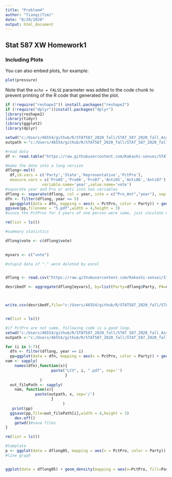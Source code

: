 ```yaml
---
title: "Problem4"
author: "Tianqi(Tim)"
date: "8/29/2020"
output: html_document
---
```



## Stat 587 XW Homework1


### Including Plots

You can also embed plots, for example:

```r
plot(pressure)
```

Note that the `echo = FALSE` parameter was added to the code chunk to prevent printing of the R code that generated the plot.

```r
if (!require("reshape2")) install.packages("reshape2")
if (!require("dplyr"))install.packages("dplyr")
library(reshape2)
library(tidyr)
library(ggplot2)
library(dplyr)

setwd("c:/Users/46554/github/R/STAT587_2020_fall/STAT_587_2020_fall_Assignment_1/")
outpath <-"c:/Users/46554/github/R/STAT587_2020_fall/STAT_587_2020_fall_Assignment_1/"

#read data
df <- read.table("https://raw.githubusercontent.com/Kakashi-sensei/STAT_587_2020_fall_Assignment_1/master/votes.txt", header=TRUE)

#make the date into a long version
dflong<-melt(
  df,id.vars = c('Party','State','Representative','PctPro'),
  measure.vars = c('Pro05','Pro06','Pro07','Anti05','Anti06','Anti07'),
                variable.name='year',value.name='vote')
#separate year and Pro or anti into two variables
dflong <- separate(dflong, col = year, into = c("Pro_Ant","year"), sep = "0")
dfn <- filter(dflong, year == 5)
  pp=ggplot(data = dfn, mapping = aes(x = PctPro, color = Party)) + geom_line(stat = "density") + scale_color_manual(breaks = c("R", "D", "I", "."), values=c("purple", "blue", "green", "red"))
ggsave(pp,filename = "5.pdf",width = 4,height = 3)
#since the PctPros for 3 years of one person were same, just coculate one is good enough

rm(list = ls())    
```

```r
#summary statistics

dflong$vote <- c(dflong$vote)
                 

myvars <- c("vote") 

#stupid data of "." were deleted by excel


dflong <- read.csv("https://raw.githubusercontent.com/Kakashi-sensei/STAT_587_2020_fall_Assignment_1/master/dflong.csv", header=TRUE)

desribedf <- aggregate(dflong[myvars], by=list(Party=dflong$Party, PA=dflong$Pro_Ant, Year=dflong$year), mean)



write.csv(desribedf,file="c:/Users/46554/github/R/STAT587_2020_fall/STAT_587_2020_fall_Assignment_1/des.csv",quote=F,row.names = F)


rm(list = ls())
```

```r
#if PctPro are not same, following code is a good loop.
setwd("c:/Users/46554/github/R/STAT587_2020_fall/STAT_587_2020_fall_Assignment_1/")
outpath <-"c:/Users/46554/github/R/STAT587_2020_fall/STAT_587_2020_fall_Assignment_1/"

for (i in 5:7){
  dfn <- filter(dflong, year == i)
  pp=ggplot(data = dfn, mapping = aes(x = PctPro, color = Party)) + geom_line(stat = "density") + scale_color_manual(breaks = c("R", "D", "I", "."), values=c("purple", "blue", "green", "red"))
nam <- sapply(
    names(dfn),function(x){
                    paste("LCV", i, ".pdf", sep='')
                          }
               )
  out_filePath <- sapply(
    nam, function(x){
             paste(outpath, x, sep='/')
                    }
                         )
   print(pp)
  ggsave(pp,file=out_filePath[i],width = 4,height = 3)
    dev.off()
    getwd()#save files
}

rm(list = ls())
```

```r
#tamplate
p <- ggplot(data = dflong05, mapping = aes(x = PctPro, color = Party)) + geom_line(stat = "density") + scale_color_manual(breaks = c("R", "D", "I", "."), values=c("purple", "blue", "green", "red"))
#line graph


ggplot(data = dflong05) + geom_density(mapping = aes(x=PctPro, fill=Party), alpha=0.4)#planar graph
```



